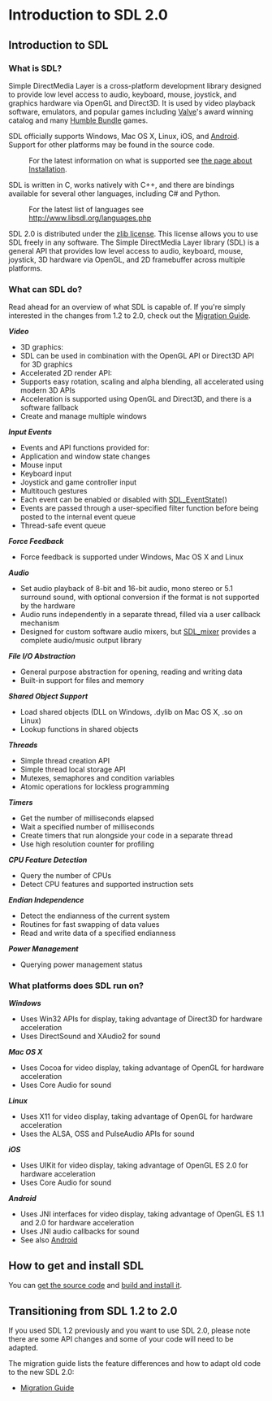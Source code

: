 
= Introduction to SDL 2.0 =


== Introduction to SDL ==

=== What is SDL? ===
Simple DirectMedia Layer is a cross-platform development library designed to provide low level access to audio, keyboard, mouse, joystick, and graphics hardware via OpenGL and Direct3D. It is used by video playback software, emulators, and popular games including [http://valvesoftware.com Valve]'s award winning catalog and many [https://www.humblebundle.com Humble Bundle] games.

SDL officially supports Windows, Mac OS X, Linux, iOS, and [[Android]]. Support for other platforms may be found in the source code.
: For the latest information on what is supported see <!-- http://hg.libsdl.org/SDL/file/default/docs/README-platforms.md --> [[Installation|the page about Installation]].

SDL is written in C, works natively with C++, and there are bindings available for several other languages, including C# and Python.
: For the latest list of languages see http://www.libsdl.org/languages.php

SDL 2.0 is distributed under the [http://www.gzip.org/zlib/zlib_license.html zlib license]. This license allows you to use SDL freely in any software.
The Simple DirectMedia Layer library (SDL) is a general API that provides low level access to audio, keyboard, mouse, joystick, 3D hardware via OpenGL, and 2D framebuffer across multiple platforms.

=== What can SDL do? ===
Read ahead for an overview of what SDL is capable of. If you're simply interested in the changes from 1.2 to 2.0, check out the [[MigrationGuide|Migration Guide]].

''''' Video'''''

* 3D graphics:
* SDL can be used in combination with the OpenGL API or Direct3D API for 3D graphics
* Accelerated 2D render API:
* Supports easy rotation, scaling and alpha blending, all accelerated using modern 3D APIs
* Acceleration is supported using OpenGL and Direct3D, and there is a software fallback
* Create and manage multiple windows

'''''Input Events'''''

* Events and API functions provided for:
* Application and window state changes
* Mouse input
* Keyboard input
* Joystick and game controller input
* Multitouch gestures
* Each event can be enabled or disabled with [[SDL_EventState]]()
* Events are passed through a user-specified filter function before being posted to the internal event queue
* Thread-safe event queue

''''' Force Feedback'''''

* Force feedback is supported under Windows, Mac OS X and Linux

'''''Audio'''''

* Set audio playback of 8-bit and 16-bit audio, mono stereo or 5.1 surround sound, with optional conversion if the format is not supported by the hardware
* Audio runs independently in a separate thread, filled via a user callback mechanism
* Designed for custom software audio mixers, but [http://www.libsdl.org/projects/SDL_mixer/ SDL_mixer] provides a complete audio/music output library

'''''File I/O Abstraction'''''

* General purpose abstraction for opening, reading and writing data
* Built-in support for files and memory

'''''Shared Object Support'''''

* Load shared objects (DLL on Windows, .dylib on Mac OS X, .so on Linux)
* Lookup functions in shared objects

'''''Threads'''''

* Simple thread creation API
* Simple thread local storage API
* Mutexes, semaphores and condition variables
* Atomic operations for lockless programming

'''''Timers'''''

* Get the number of milliseconds elapsed
* Wait a specified number of milliseconds
* Create timers that run alongside your code in a separate thread
* Use high resolution counter for profiling

'''''CPU Feature Detection'''''

* Query the number of CPUs
* Detect CPU features and supported instruction sets

'''''Endian Independence'''''

* Detect the endianness of the current system
* Routines for fast swapping of data values
* Read and write data of a specified endianness

'''''Power Management'''''

* Querying power management status

=== What platforms does SDL run on? ===

'''''Windows'''''

* Uses Win32 APIs for display, taking advantage of Direct3D for hardware acceleration
* Uses DirectSound and XAudio2 for sound

'''''Mac OS X'''''

* Uses Cocoa for video display, taking advantage of OpenGL for hardware acceleration
* Uses Core Audio for sound

'''''Linux'''''

* Uses X11 for video display, taking advantage of OpenGL for hardware acceleration
* Uses the ALSA, OSS and PulseAudio APIs for sound

'''''iOS'''''

* Uses UIKit for video display, taking advantage of OpenGL ES 2.0 for hardware acceleration
* Uses Core Audio for sound

'''''Android'''''

* Uses JNI interfaces for video display, taking advantage of OpenGL ES 1.1 and 2.0 for hardware acceleration
* Uses JNI audio callbacks for sound
* See also [[Android]]

== How to get and install SDL ==
You can [[SourceCode|get the source code]] and [[Installation|build and install it]].

== Transitioning from SDL 1.2 to 2.0 ==
If you used SDL 1.2 previously and you want to use SDL 2.0, please note there are some API changes and some of your code will need to be adapted.

The migration guide lists the feature differences and how to adapt old code to the new SDL 2.0:

* [[MigrationGuide|Migration Guide]]
